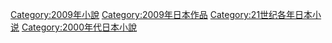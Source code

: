 {{依分類劃分的年份|m=2|c=0|d=0|y=9|cat=日本小說|subcat=2009年日本作品}}
[[Category:2009年小說|Category:2009年小說]]
[[Category:2009年日本作品|Category:2009年日本作品]]
[[Category:21世纪各年日本小说|Category:21世纪各年日本小说]]
[[Category:2000年代日本小說|Category:2000年代日本小說]]